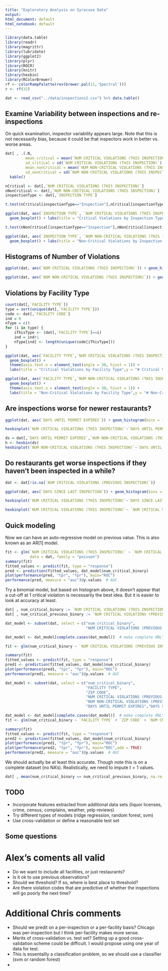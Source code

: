 ```yaml
---
title: "Exploratory Analysis on Syracuse Data"
output:
html_document: default
html_notebook: default
---
```



```r
library(data.table) 
library(readr)
library(magrittr)
library(lubridate)
library(ggplot2)
library(plyr)
library(ROCR)
library(knitr)
library(hexbin)
library(RColorBrewer)
rf <- colorRampPalette(rev(brewer.pal(11,'Spectral')))
r <- rf(32)
```

```r
dat <- read_csv("../data/inspections2.csv") %>% data.table()
```

## Examine Variability between inspections and re-inspections

On quick examination, inspector variability appears large. Note that this is 
not necessarily bias, because it could be that inspectors work in better vs. 
worse areas. 

```r
dat[ , .(.N,
         mean_critical = mean(`NUM CRITICAL VIOLATIONS (THIS INSPECTION)`),
         sd_critical = sd(`NUM CRITICAL VIOLATIONS (THIS INSPECTION)`),
         mean_nonCritical = mean(`NUM NON-CRITICAL VIOLATIONS (THIS INSPECTION)`),
         sd_nonCritical = sd(`NUM NON-CRITICAL VIOLATIONS (THIS INSPECTION)`)), by = 'INSPECTION TYPE'] %>% 
  kable()

nCritical <- dat[,`NUM CRITICAL VIOLATIONS (THIS INSPECTION)`]
nNonCritical <- dat[,`NUM NON-CRITICAL VIOLATIONS (THIS INSPECTION)`]
inspectionType <- dat[,`INSPECTION TYPE`]

t.test(nCritical[inspectionType=="Inspection"],nCritical[inspectionType=="Re-Inspection"])

ggplot(dat, aes(`INSPECTION TYPE`, `NUM CRITICAL VIOLATIONS (THIS INSPECTION)`)) + 
  geom_boxplot() + labs(title = "Critical Violations by Inspection Type", y = "# Critical Violations", x = "Inspection Type")

t.test(nNonCritical[inspectionType=="Inspection"],nNonCritical[inspectionType=="Re-Inspection"])

ggplot(dat, aes(`INSPECTION TYPE`, `NUM NON-CRITICAL VIOLATIONS (THIS INSPECTION)`)) + 
  geom_boxplot() + labs(title = "Non-Critical Violations by Inspection Type", y = "# Non-Critical Violations", x = "Inspection Type")

```

## Histograms of Number of Violations

```r

ggplot(dat, aes(`NUM CRITICAL VIOLATIONS (THIS INSPECTION)`)) + geom_histogram(binwidth = 1, color = "black",fill = "lightblue") + labs(title = "Critical Violations Histogram",x = "Number of Critical Violations",y = "Number of Inspections")

ggplot(dat, aes(`NUM NON-CRITICAL VIOLATIONS (THIS INSPECTION)`)) + geom_histogram(binwidth = 1, color = "black",fill = "lightblue") + labs(title = "Non-Critical Violations Histogram",x = "Number of Non-Critical Violations",y = "Number of Inspections")
```

## Violations by Facility Type 

```r
count(dat[,`FACILITY TYPE`])
type = sort(unique(dat[,`FACILITY TYPE`]))
code <- dat[,`FACILITY CODE`]
ind = 0
nType = c()
for (i in type) {
    iThisType <- (dat[,`FACILITY TYPE`]==i)
    ind = ind+1
    nType[ind] <- length(unique(code[iThisType]))
}

ggplot(dat, aes(`FACILITY TYPE`,`NUM CRITICAL VIOLATIONS (THIS INSPECTION)`)) +
  geom_boxplot() + 
  theme(axis.text.x = element_text(angle = 30, hjust = 1)) + 
  labs(title = "Critical Violations by Facility Type",y = "# Critical Violations",x="")

ggplot(dat, aes(`FACILITY TYPE`,`NUM NON-CRITICAL VIOLATIONS (THIS INSPECTION)`)) +
  geom_boxplot() + 
  theme(axis.text.x = element_text(angle = 30, hjust = 1)) + 
  labs(title = "Non-Critical Violations by Facility Type",y = "# Non-Critical Violations",x="")
```


## Are inspections worse for newer restaurants? 

```r
ggplot(dat, aes(`DAYS UNTIL PERMIT EXPIRES`)) + geom_histogram(bins = 100, color = "black",fill = "lightblue") + labs(title = "Permit Age at Inspection",x = "Days Until Permit Expires",y = "Number of Inspections") + xlim(0,max(dat[,`DAYS UNTIL PERMIT EXPIRES`]))

hexbinplot(`NUM CRITICAL VIOLATIONS (THIS INSPECTION)`~`DAYS UNTIL PERMIT EXPIRES`,data=dat,colramp=rf,main = "Critical Violations vs. Age of Permit", xlab = "Days Until Permit Expires", ylab = "# Critical Violations",aspect=1,xlim=c(-110,max(dat[,`DAYS UNTIL PERMIT EXPIRES`])))

ds = dat[,`DAYS UNTIL PERMIT EXPIRES`,`NUM NON-CRITICAL VIOLATIONS (THIS INSPECTION)`]
h <- hexbin(ds)
hexbinplot(`NUM NON-CRITICAL VIOLATIONS (THIS INSPECTION)`~`DAYS UNTIL PERMIT EXPIRES`,data=dat,colramp=rf,main = "Non-Critical Violations vs. Age of Permit", xlab = "Days Until Permit Expires", ylab = "# Non-Critical Violations",aspect=1,xlim=c(-110,max(dat[,`DAYS UNTIL PERMIT EXPIRES`])))

```

## Do restaurants get worse inspections if they haven't been inspected in a while? 

```r
dat <- dat[!is.na(`NUM CRITICAL VIOLATIONS (PREVIOUS INSPECTION)`)]

ggplot(dat, aes(`DAYS SINCE LAST INSPECTION`)) + geom_histogram(bins = 100, color = "black",fill = "lightblue") + labs(title = "Inspection Frequency",x = "Days Since Last Inspection",y = "Number of Inspections") + xlim(0,max(dat[,`DAYS SINCE LAST INSPECTION`]))

hexbinplot(`NUM CRITICAL VIOLATIONS (THIS INSPECTION)`~`DAYS SINCE LAST INSPECTION`,data=dat,colramp=rf,main = "Critical Violations vs. Last Inspection Date", xlab = "Days Since Last Inspection", ylab = "# Critical Violations",aspect=1)

hexbinplot(`NUM CRITICAL VIOLATIONS (THIS INSPECTION)`~ `NUM CRITICAL VIOLATIONS (PREVIOUS INSPECTION)`,data=dat,colramp=rf,main = "Current and Previous Critical Violations", xlab = "# Critical (Previous)", ylab = "# Critical (Current)",aspect=1)

```

## Quick modeling 

Now we can have an auto-regressive model on previous value. This is also 
known as an AR[1] model. 

```r
fit <- glm(`NUM CRITICAL VIOLATIONS (THIS INSPECTION)` ~ `NUM CRITICAL VIOLATIONS (PREVIOUS INSPECTION)`, 
           data = dat, family = "poisson")
summary(fit)
fitted_values <- predict(fit, type = "response")
pred <- prediction(fitted_values, dat_model$num_critical_binary)
plot(performance(pred, "tpr", "fpr"), main="ROC")
performance(pred, measure = "auc")@y.values  # AUC

```

Try a binomial model, but based on histogram above, it doesn't appear that 
a cut-off at 1 critical violation is necessarily the best idea. But it is easier
to look at accuracy at least. 

```r
dat[ , num_critical_binary := `NUM CRITICAL VIOLATIONS (THIS INSPECTION)` >= 1]
dat[ , num_critical_previous_binary := `NUM CRITICAL VIOLATIONS (PREVIOUS INSPECTION)` >= 1]

dat_model <- subset(dat, select = c("num_critical_binary", 
                                    "NUM CRITICAL VIOLATIONS (PREVIOUS INSPECTION)"))

dat_model <- dat_model[complete.cases(dat_model)]  # make complete ONLY for quick modelling

fit <- glm(num_critical_binary ~ `NUM CRITICAL VIOLATIONS (PREVIOUS INSPECTION)`,data = dat_model, family = "binomial")

summary(fit)
fitted_values <- predict(fit, type = "response")
pred1 <- prediction(fitted_values, dat_model$num_critical_binary)
plot(performance(pred1, "tpr", "fpr"), main="ROC")
performance(pred1, measure = "auc")@y.values  # AUC
```
```r
dat_model <- subset(dat, select = c("num_critical_binary", 
                                    "FACILITY TYPE",
                                    "ZIP CODE",
                                    "NUM CRITICAL VIOLATIONS (PREVIOUS INSPECTION)",
                                    "NUM NON-CRITICAL VIOLATIONS (PREVIOUS INSPECTION)",
                                    "DAYS UNTIL PERMIT EXPIRES","DAYS SINCE LAST INSPECTION"))

dat_model <- dat_model[complete.cases(dat_model)]  # make complete ONLY for quick modelling
fit <- glm(num_critical_binary ~ `FACILITY TYPE` + `ZIP CODE` + `NUM CRITICAL VIOLATIONS (PREVIOUS INSPECTION)` + `NUM NON-CRITICAL VIOLATIONS (PREVIOUS INSPECTION)` + `DAYS UNTIL PERMIT EXPIRES` + `DAYS SINCE LAST INSPECTION`,data = dat_model, family = "binomial")

summary(fit)
fitted_values <- predict(fit, type = "response")
pred2 <- prediction(fitted_values, dat_model$num_critical_binary)
plot(performance(pred1, "tpr", "fpr"), main="ROC")
plot(performance(pred2, "tpr", "fpr"), main="ROC",add = TRUE)
performance(pred2, measure = "auc")@y.values  # AUC
```

We should actually be at least this accurate. Though note this is on a 
complete dataset (no NA's). Realistically, we need to impute $t = 1$ values. 

```r
dat[ , mean(num_critical_binary == num_critical_previous_binary, na.rm = TRUE)]
```

## TODO
- Incorporate features extracted from additional data sets (liquor licenses, crime, census, complains, weather, yelp reviews)
- Try different types of models (ridge regression, random forest, svm)
- Use cross-validation or define a reasonable test set

## Some questions

# Alex's coments all valid
- Do we want to include all facilities, or just restaurants? 
- Is it ok to use previous observations? 
- Should we threshold? If so, where is best place to threshold? 
- Are there violation codes that are predictive of whether the inspections will go poorly the next time?

# Additional Chris comments
- Should we predit on a per-inspection or a per-facility basis? Chicago was per-inspection but I think per-facility makes more sense.
- Merits of cross-validation vs. test set? Setting up a good cross-validation scheme could be difficult. I would propose using one year of data for test.
- This is essentailly a classification problem, so we should use a classifier (svm or random forest)
- 
